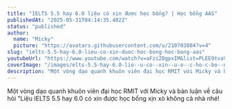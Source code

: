 ```yaml
---
title: "IELTS 5.5 hay 6.0 liệu có xin được học bổng? | Học bổng AAS"
publishedAt: "2025-05-31T04:14:35.402Z"
status: "published"
author:
  name: "Micky"
  picture: "https://avatars.githubusercontent.com/u/210703084?v=4"
slug: "ielts-5.5-hay-6.0-lieu-co-xin-duoc-hoc-bong-hoc-bong-aas"
youtubeUrl: "https://www.youtube.com/watch?v=aFzi2DgpxIM&list=PLEE9tvaVbZbe-zkTWUX9lcOsuFVHiE4xc&index=9"
coverImage: "/images/elts-5.5-hay-6.0-lie--u-co--xin--u-o--c-ho-c-bo--ng----ho-c-bo--ng-aas-E3Mj.png"
description: "Một vòng dạo quanh khuôn viên đại học RMIT với Micky và bàn luận về câu hỏi \"Liệu IELTS 5.5 hay 6.0 có xin được học bổng xịn xò không cả nhà nhé!"
---
```


Một vòng dạo quanh khuôn viên đại học RMIT với Micky và bàn luận về câu hỏi "Liệu IELTS 5.5 hay 6.0 có xin được học bổng xịn xò không cả nhà nhé!